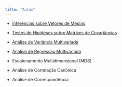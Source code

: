 ---
title: "Aulas"
---

- [Inferências sobre Vetores de Médias](/aulas/Inferencias_Medias/Teste_medias.html "Inferências sobre Vetores de Médias"){aria-label="Inferências sobre Vetores de Médias"}

- [Testes de Hipóteses sobre Matrizes de Covariâncias](/aulas/Inferencia_Covariancias/Teste_covariancias.html "Testes de Hipóteses sobre Matrizes de Covariâncias"){aria-label="Testes de Hipóteses sobre Matrizes de Covariâncias"}

- [Análise de Variância Multivariada](/aulas/Manova/manova.html "Manova"){aria-label="Manova"}

- [Análise de Regressão Multivariada](/aulas/Regressao_Multivariada/regressao.html "Regressão Multivariada"){aria-label="Regressão Multivariada"}

- Escalonamento Multidimensional (MDS)

- Análise de Correlação Canônica

- Análise de Correspondência
